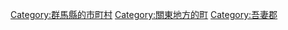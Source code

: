 {{Commonscat|Kusatsu, Gunma}}
{{Catmore}}

{{DEFAULTSORT:Kusatsu}}
[[Category:群馬縣的市町村|Category:群馬縣的市町村]]
[[Category:關東地方的町|Category:關東地方的町]]
[[Category:吾妻郡|Category:吾妻郡]]